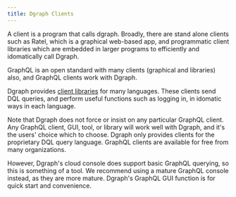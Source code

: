 ```yaml
---
title: Dgraph Clients
---
```


A client is a program that calls dgraph. Broadly, there are stand alone clients
such as Ratel, which is a graphical web-based app, and programmatic client
libraries which are embedded in larger programs to efficiently and idomatically
call Dgraph.

GraphQL is an open standard with many clients (graphical and libraries) also,
and GraphQL clients work with Dgraph.

Dgraph provides [client libraries](./clients) for many languages. These clients
send DQL queries, and perform useful functions such as logging in, in idomatic
ways in each language.

Note that Dgraph does not force or insist on any particular GraphQL client. Any
GraphQL client, GUI, tool, or library will work well with Dgraph, and it's the
users' choice which to choose. Dgraph only provides clients for the proprietary
DQL query language. GraphQL clients are available for free from many
organizations.

However, Dgraph's cloud console does support basic GraphQL querying, so this is
something of a tool. We recommend using a mature GraphQL console instead, as
they are more mature. Dgraph's GraphQL GUI function is for quick start and
convenience.
